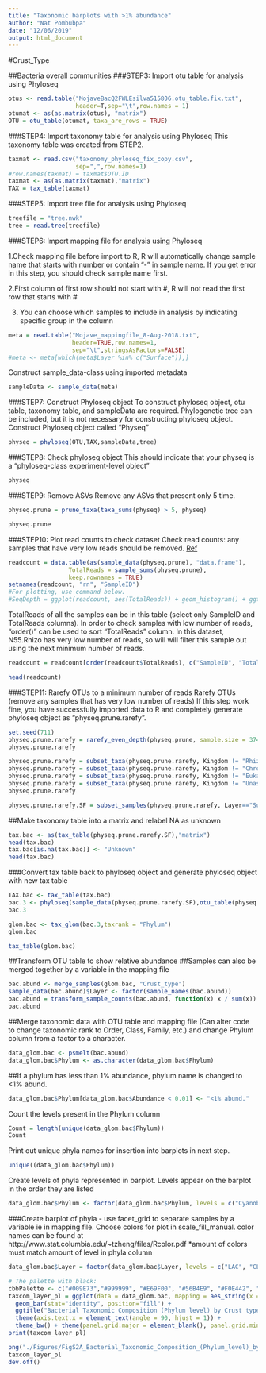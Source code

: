 ```yaml
---
title: "Taxonomic barplots with >1% abundance"
author: "Nat Pombubpa"
date: "12/06/2019"
output: html_document
---
```

#Crust_Type

##Bacteria overall communities
###STEP3: Import otu table for analysis using Phyloseq 

```r
otus <- read.table("MojaveBacQ2FWLEsilva515806.otu_table.fix.txt",
                   header=T,sep="\t",row.names = 1)
otumat <- as(as.matrix(otus), "matrix")
OTU = otu_table(otumat, taxa_are_rows = TRUE)
```

###STEP4: Import taxonomy table for analysis using Phyloseq
This taxonomy table was created from STEP2.
```r
taxmat <- read.csv("taxonomy_phyloseq_fix_copy.csv", 
                   sep=",",row.names=1)
#row.names(taxmat) = taxmat$OTU.ID
taxmat <- as(as.matrix(taxmat),"matrix")
TAX = tax_table(taxmat)
```

###STEP5: Import tree file for analysis using Phyloseq

```r
treefile = "tree.nwk"
tree = read.tree(treefile)
```


###STEP6: Import mapping file for analysis using Phyloseq

1.Check mapping file before import to R, R will automatically change sample name that starts with number or contain “-” in sample name. If you get error in this step, you should check sample name first. 

2.First column of first row should not start with #, R will not read the first row that starts with #

3. You can choose which samples to include in analysis by indicating specific group in the column

```r
meta = read.table("Mojave_mappingfile_8-Aug-2018.txt",
                  header=TRUE,row.names=1,
                  sep="\t",stringsAsFactors=FALSE)
#meta <- meta[which(meta$Layer %in% c("Surface")),]
```

Construct sample_data-class using imported metadata
```r
sampleData <- sample_data(meta)
```

###STEP7: Construct Phyloseq object
To construct phyloseq object, otu table, taxonomy table, and sampleData are required. Phylogenetic tree can be included, but it is not necessary for constructing phyloseq object.
Construct Phyloseq object called "Physeq"

```r
physeq = phyloseq(OTU,TAX,sampleData,tree)
```

###STEP8: Check phyloseq object
This should indicate that your physeq is a "phyloseq-class experiment-level object"

```r
physeq
```

###STEP9: Remove ASVs
Remove any ASVs that present only 5 time.

```r
physeq.prune = prune_taxa(taxa_sums(physeq) > 5, physeq)
```

```r
physeq.prune
```

###STEP10: Plot read counts to check dataset
Check read counts: any samples that have very low reads should be removed.
[Ref](http://evomics.org/wp-content/uploads/2016/01/phyloseq-Lab-01-Answers.html)

```r
readcount = data.table(as(sample_data(physeq.prune), "data.frame"),
                 TotalReads = sample_sums(physeq.prune), 
                 keep.rownames = TRUE)
setnames(readcount, "rn", "SampleID")
#For plotting, use command below.
#SeqDepth = ggplot(readcount, aes(TotalReads)) + geom_histogram() + ggtitle("Sequencing Depth")
```

TotalReads of all the samples can be in this table (select only SampleID and TotalReads columns).
In order to check samples with low number of reads, "order()" can be used to sort "TotalReads" column.
In this dataset, N55.Rhizo has very low number of reads, so will will filter this sample out using the next minimum number of reads.
```r
readcount = readcount[order(readcount$TotalReads), c("SampleID", "TotalReads")]
```

```r
head(readcount)
```


###STEP11: Rarefy OTUs to a minimum number of reads
Rarefy OTUs (remove any samples that has very low number of reads)
If this step work fine, you have successfully imported data to R and completely generate phyloseq object as "physeq.prune.rarefy".
```r
set.seed(711)
physeq.prune.rarefy = rarefy_even_depth(physeq.prune, sample.size = 37435, replace = FALSE, trimOTUs = TRUE)
physeq.prune.rarefy
```

```r
physeq.prune.rarefy = subset_taxa(physeq.prune.rarefy, Kingdom != "Rhizaria")
physeq.prune.rarefy = subset_taxa(physeq.prune.rarefy, Kingdom != "Chromista")
physeq.prune.rarefy = subset_taxa(physeq.prune.rarefy, Kingdom != "Eukaryota")
physeq.prune.rarefy = subset_taxa(physeq.prune.rarefy, Kingdom != "Unassigned")
physeq.prune.rarefy
```

```r
physeq.prune.rarefy.SF = subset_samples(physeq.prune.rarefy, Layer=="Surface")
```

##Make taxonomy table into a matrix and relabel NA as unknown
```r
tax.bac <- as(tax_table(physeq.prune.rarefy.SF),"matrix")
head(tax.bac)
tax.bac[is.na(tax.bac)] <- "Unknown"
head(tax.bac)
```

###Convert tax table back to phyloseq object and generate phyloseq object with new tax table
```r
TAX.bac <- tax_table(tax.bac)
bac.3 <- phyloseq(sample_data(physeq.prune.rarefy.SF),otu_table(physeq.prune.rarefy.SF),TAX.bac)
bac.3
```


```r
glom.bac <- tax_glom(bac.3,taxrank = "Phylum")
glom.bac
```

```r
tax_table(glom.bac)
```


##Transform OTU table to show relative abundance
##Samples can also be merged together by a variable in the mapping file

```r
bac.abund <- merge_samples(glom.bac, "Crust_type")
sample_data(bac.abund)$Layer <- factor(sample_names(bac.abund))
bac.abund = transform_sample_counts(bac.abund, function(x) x / sum(x))
bac.abund
```


##Merge taxonomic data with OTU table and mapping file (Can alter code to change taxonomic rank to Order, Class, Family, etc.) and change Phylum column from a factor to a character.

```r
data_glom.bac <- psmelt(bac.abund)
data_glom.bac$Phylum <- as.character(data_glom.bac$Phylum)
```

##If a phylum has less than 1% abundance, phylum name is changed to <1% abund.

```r
data_glom.bac$Phylum[data_glom.bac$Abundance < 0.01] <- "<1% abund."
```

Count the levels present in the Phylum column

```r
Count = length(unique(data_glom.bac$Phylum))
Count
```

Print out unique phyla names for insertion into barplots in next step.

```r
unique((data_glom.bac$Phylum))
```

Create levels of phyla represented in barplot. Levels appear on the barplot in the order they are listed

```r
data_glom.bac$Phylum <- factor(data_glom.bac$Phylum, levels = c("Cyanobacteria","Proteobacteria","Actinobacteria","Bacteroidetes","Unknown","Acidobacteria","Chloroflexi","Planctomycetes","Gemmatimonadetes","Verrucomicrobia","<1% abund."))
```

###Create barplot of phyla - use facet_grid to separate samples by a variable ie in mapping file. Choose colors for plot in scale_fill_manual. color names can be found at http://www.stat.columbia.edu/~tzheng/files/Rcolor.pdf *amount of colors must match amount of level in phyla column

```r
data_glom.bac$Layer = factor(data_glom.bac$Layer, levels = c("LAC", "CLC", "GLC", "RMC", "SMC"))
```

```r
# The palette with black:
cbbPalette <- c("#009E73","#999999", "#E69F00", "#56B4E9", "#F0E442", "#0072B2", "#D55E00", "#CC79A7", "midnightblue", "lightgreen", "aquamarine4","lavenderblush2","brown", "snow3")
taxcom_layer_pl = ggplot(data = data_glom.bac, mapping = aes_string(x = "Layer" ,y = "Abundance", fill = "Phylum" )) + 
  geom_bar(stat="identity", position="fill") + 
  ggtitle("Bacterial Taxonomic Composition (Phylum level) by Crust type")+
  theme(axis.text.x = element_text(angle = 90, hjust = 1)) +
  theme_bw() + theme(panel.grid.major = element_blank(), panel.grid.minor = element_blank()) + scale_fill_manual(values = cbbPalette)
print(taxcom_layer_pl)
```

```r
png("./Figures/FigS2A_Bacterial_Taxonomic_Composition_(Phylum_level)_by_Crust_type_reorder_not_Rainbow.png", units="in", width = 5.8, height = 5.8, res = 300 )
taxcom_layer_pl
dev.off()
```



